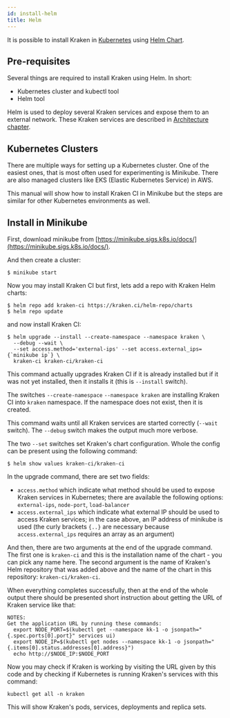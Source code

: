 ```yaml
---
id: install-helm
title: Helm
---
```


It is possible to install Kraken in [Kubernetes](kubernetes.io/)
using [Helm Chart](helm.sh/).

## Pre-requisites

Several things are required to install Kraken using Helm.
In short:

- Kubernetes cluster and kubectl tool
- Helm tool


Helm is used to deploy several Kraken services and expose them to an external network.
These Kraken services are described in [Architecture chapter](architecture.md).


## Kubernetes Clusters

There are multiple ways for setting up a Kubernetes cluster. One of the easiest ones,
that is most often used for experimenting is Minikube. There are also managed
clusters like EKS (Elastic Kubernetes Service) in AWS.

This manual will show how to install Kraken CI in Minikube but the
steps are similar for other Kubernetes environments as well.


## Install in Minikube

First, download minikube from [https://minikube.sigs.k8s.io/docs/](https://minikube.sigs.k8s.io/docs/).

And then create a cluster:

```console
$ minikube start
```

Now you may install Kraken CI but first, lets add a repo with Kraken Helm charts:

```console
$ helm repo add kraken-ci https://kraken.ci/helm-repo/charts
$ helm repo update
```

and now install Kraken CI:

```console
$ helm upgrade --install --create-namespace --namespace kraken \
  --debug --wait \
  --set access.method='external-ips' --set access.external_ips={`minikube ip`} \
  kraken-ci kraken-ci/kraken-ci
```

This command actually upgrades Kraken CI if it is already installed
but if it was not yet installed, then it installs it (this is
`--install` switch).

The switches `--create-namespace` `--namespace kraken` are installing
Kraken CI into `kraken` namespace. If the namespace does not exist,
then it is created.

This command waits until all Kraken services are started correctly
(`--wait` switch). The `--debug` switch makes the output much more
verbose.

The two `--set` switches set Kraken's chart configuration. Whole
the config can be present using the following command:

```console
$ helm show values kraken-ci/kraken-ci
```

In the upgrade command, there are set two fields:

- `access.method` which indicate what method should be used to expose
  Kraken services in Kubernetes; there are available the following
  options: `external-ips`, `node-port`, `load-balancer`
- `access.external_ips` which indicate what external IP should be used
  to access Kraken services; in the case above, an IP address of
  minikube is used (the curly brackets `{..}` are necessary because
  `access.external_ips` requires an array as an argument)

And then, there are two arguments at the end of the upgrade
command. The first one is `kraken-ci` and this is the installation
name of the chart - you can pick any name here. The second argument is
the name of Kraken's Helm repository that was added above and the name
of the chart in this repository: `kraken-ci/kraken-ci`.

When everything completes successfully, then at the end of the whole
output there should be presented short instruction about getting
the URL of Kraken service like that:

```
NOTES:
Get the application URL by running these commands:
  export NODE_PORT=$(kubectl get --namespace kk-1 -o jsonpath="{.spec.ports[0].port}" services ui)
  export NODE_IP=$(kubectl get nodes --namespace kk-1 -o jsonpath="{.items[0].status.addresses[0].address}")
  echo http://$NODE_IP:$NODE_PORT
```

Now you may check if Kraken is working by visiting the URL
given by this code and by checking if Kubernetes is running Kraken's
services with this command:

```console
kubectl get all -n kraken
```

This will show Kraken's pods, services, deployments and replica sets.
